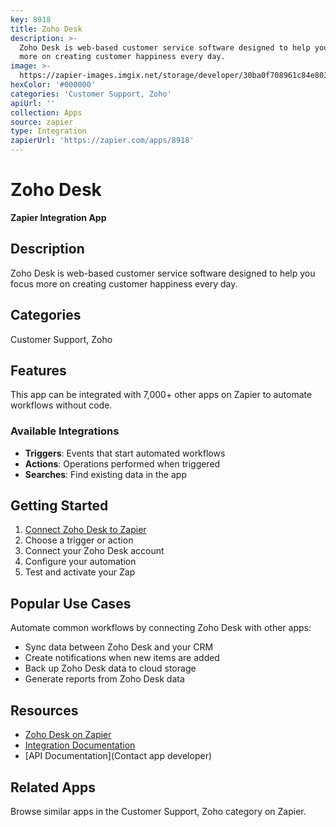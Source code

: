 ```yaml
---
key: 8918
title: Zoho Desk
description: >-
  Zoho Desk is web-based customer service software designed to help you focus
  more on creating customer happiness every day.
image: >-
  https://zapier-images.imgix.net/storage/developer/30ba0f708961c84e803b231c5648e4f9.png?auto=format%2Ccompress&ixlib=python-3.0.0&q=50
hexColor: '#000000'
categories: 'Customer Support, Zoho'
apiUrl: ''
collection: Apps
source: zapier
type: Integration
zapierUrl: 'https://zapier.com/apps/8918'
---
```

# Zoho Desk

**Zapier Integration App**

## Description

Zoho Desk is web-based customer service software designed to help you focus more on creating customer happiness every day.

## Categories

Customer Support, Zoho

## Features

This app can be integrated with 7,000+ other apps on Zapier to automate workflows without code.

### Available Integrations

- **Triggers**: Events that start automated workflows
- **Actions**: Operations performed when triggered
- **Searches**: Find existing data in the app

## Getting Started

1. [Connect Zoho Desk to Zapier](https://zapier.com/apps/8918)
2. Choose a trigger or action
3. Connect your Zoho Desk account
4. Configure your automation
5. Test and activate your Zap

## Popular Use Cases

Automate common workflows by connecting Zoho Desk with other apps:

- Sync data between Zoho Desk and your CRM
- Create notifications when new items are added
- Back up Zoho Desk data to cloud storage
- Generate reports from Zoho Desk data

## Resources

- [Zoho Desk on Zapier](https://zapier.com/apps/8918)
- [Integration Documentation](https://zapier.com/apps/8918/integrations)
- [API Documentation](Contact app developer)

## Related Apps

Browse similar apps in the Customer Support, Zoho category on Zapier.
